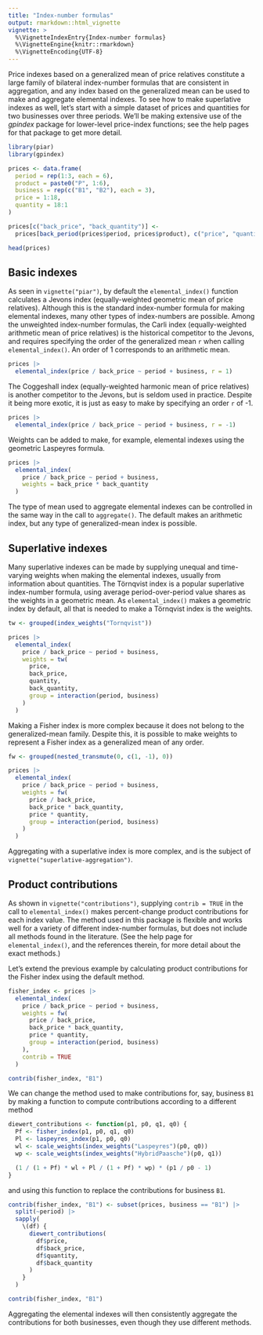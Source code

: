 ```yaml
---
title: "Index-number formulas"
output: rmarkdown::html_vignette
vignette: >
  %\VignetteIndexEntry{Index-number formulas}
  %\VignetteEngine{knitr::rmarkdown}
  %\VignetteEncoding{UTF-8}
---
```


Price indexes based on a generalized mean of price relatives constitute
a large family of bilateral index-number formulas that are consistent in
aggregation, and any index based on the generalized mean can be used to
make and aggregate elemental indexes. To see how to make superlative
indexes as well, let's start with a simple dataset of prices and
quantities for two businesses over three periods. We'll be making
extensive use of the *gpindex* package for lower-level price-index
functions; see the help pages for that package to get more detail.

```r
library(piar)
library(gpindex)

prices <- data.frame(
  period = rep(1:3, each = 6),
  product = paste0("P", 1:6),
  business = rep(c("B1", "B2"), each = 3),
  price = 1:18,
  quantity = 18:1
)

prices[c("back_price", "back_quantity")] <-
  prices[back_period(prices$period, prices$product), c("price", "quantity")]

head(prices)
```

## Basic indexes

As seen in `vignette("piar")`, by default the `elemental_index()`
function calculates a Jevons index (equally-weighted geometric mean of
price relatives). Although this is the standard index-number formula for
making elemental indexes, many other types of index-numbers are
possible. Among the unweighted index-number formulas, the Carli index
(equally-weighted arithmetic mean of price relatives) is the historical
competitor to the Jevons, and requires specifying the order of the
generalized mean `r` when calling `elemental_index()`. An order of 1
corresponds to an arithmetic mean.

```r
prices |>
  elemental_index(price / back_price ~ period + business, r = 1)
```

The Coggeshall index (equally-weighted harmonic mean of price relatives)
is another competitor to the Jevons, but is seldom used in practice.
Despite it being more exotic, it is just as easy to make by specifying
an order `r` of -1.

```r
prices |>
  elemental_index(price / back_price ~ period + business, r = -1)
```

Weights can be added to make, for example, elemental indexes using the
geometric Laspeyres formula.

```r
prices |>
  elemental_index(
    price / back_price ~ period + business,
    weights = back_price * back_quantity
  )
```

The type of mean used to aggregate elemental indexes can be controlled
in the same way in the call to `aggregate()`. The default makes an
arithmetic index, but any type of generalized-mean index is possible.

## Superlative indexes

Many superlative indexes can be made by supplying unequal and
time-varying weights when making the elemental indexes, usually from
information about quantities. The Törnqvist index is a popular superlative
index-number formula, using average period-over-period value shares as
the weights in a geometric mean. As `elemental_index()` makes a
geometric index by default, all that is needed to make a Törnqvist index
is the weights.

```r
tw <- grouped(index_weights("Tornqvist"))

prices |>
  elemental_index(
    price / back_price ~ period + business,
    weights = tw(
      price,
      back_price,
      quantity,
      back_quantity,
      group = interaction(period, business)
    )
  )
```

Making a Fisher index is more complex because it does not belong to the
generalized-mean family. Despite this, it is possible to make weights to
represent a Fisher index as a generalized mean of any order.

```r
fw <- grouped(nested_transmute(0, c(1, -1), 0))

prices |>
  elemental_index(
    price / back_price ~ period + business,
    weights = fw(
      price / back_price,
      back_price * back_quantity,
      price * quantity,
      group = interaction(period, business)
    )
  )
```

Aggregating with a superlative index is more complex, and is the subject
of `vignette("superlative-aggregation")`.

## Product contributions

As shown in `vignette("contributions")`, supplying `contrib = TRUE` in the call
to `elemental_index()` makes percent-change product contributions for each index
value. The method used in this package is flexible and works well for a variety 
of different index-number formulas, but does not include all methods found in the
literature. (See the help page for `elemental_index()`, and the references therein,
for more detail about the exact methods.)

Let's extend the previous example by calculating product contributions for the
Fisher index using the default method.

```r
fisher_index <- prices |>
  elemental_index(
    price / back_price ~ period + business,
    weights = fw(
      price / back_price,
      back_price * back_quantity,
      price * quantity,
      group = interaction(period, business)
    ),
    contrib = TRUE
  )

contrib(fisher_index, "B1")
```

We can change the method used to make contributions for, say, business `B1` by making
a function to compute contributions according to a different method

```r
diewert_contributions <- function(p1, p0, q1, q0) {
  Pf <- fisher_index(p1, p0, q1, q0)
  Pl <- laspeyres_index(p1, p0, q0)
  wl <- scale_weights(index_weights("Laspeyres")(p0, q0))
  wp <- scale_weights(index_weights("HybridPaasche")(p0, q1))

  (1 / (1 + Pf) * wl + Pl / (1 + Pf) * wp) * (p1 / p0 - 1)
}
```

and using this function to replace the contributions for business `B1`.

```r
contrib(fisher_index, "B1") <- subset(prices, business == "B1") |>
  split(~period) |>
  sapply(
    \(df) {
      diewert_contributions(
        df$price,
        df$back_price,
        df$quantity,
        df$back_quantity
      )
    }
  )

contrib(fisher_index, "B1")
```

Aggregating the elemental indexes will then consistently aggregate the contributions
for both businesses, even though they use different methods.
